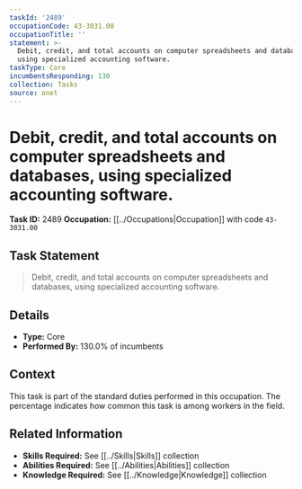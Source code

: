 ```yaml
---
taskId: '2489'
occupationCode: 43-3031.00
occupationTitle: ''
statement: >-
  Debit, credit, and total accounts on computer spreadsheets and databases,
  using specialized accounting software.
taskType: Core
incumbentsResponding: 130
collection: Tasks
source: onet
---
```

# Debit, credit, and total accounts on computer spreadsheets and databases, using specialized accounting software.

**Task ID:** 2489
**Occupation:** [[../Occupations|Occupation]] with code `43-3031.00`

## Task Statement

> Debit, credit, and total accounts on computer spreadsheets and databases, using specialized accounting software.

## Details

- **Type:** Core
- **Performed By:** 130.0% of incumbents

## Context

This task is part of the standard duties performed in this occupation. The percentage indicates how common this task is among workers in the field.

## Related Information

- **Skills Required:** See [[../Skills|Skills]] collection
- **Abilities Required:** See [[../Abilities|Abilities]] collection
- **Knowledge Required:** See [[../Knowledge|Knowledge]] collection
